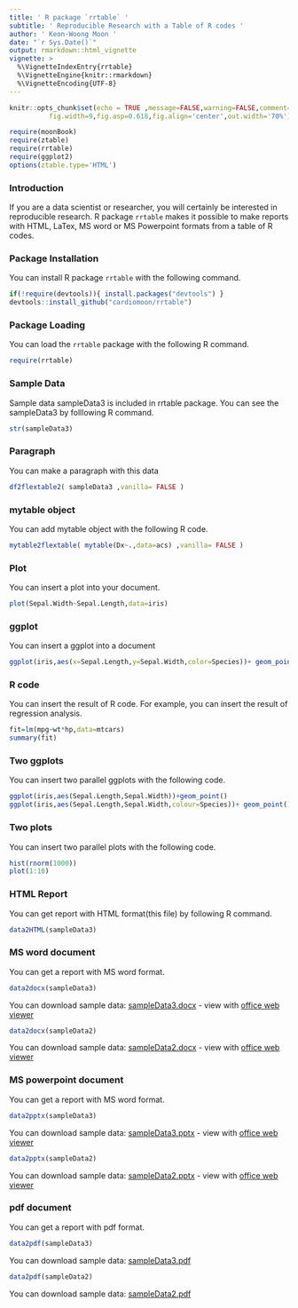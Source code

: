 ```yaml
---
title: ' R package `rrtable` '
subtitle: ' Reproducible Research with a Table of R codes '
author: ' Keon-Woong Moon '
date: "`r Sys.Date()`"
output: rmarkdown::html_vignette
vignette: >
  %\VignetteIndexEntry{rrtable}
  %\VignetteEngine{knitr::rmarkdown}
  %\VignetteEncoding{UTF-8}
---
```

```r
knitr::opts_chunk$set(echo = TRUE ,message=FALSE,warning=FALSE,comment=NA,
          fig.width=9,fig.asp=0.618,fig.align='center',out.width='70%')
```

```r
require(moonBook)
require(ztable)
require(rrtable)
require(ggplot2)
options(ztable.type='HTML')
```

### Introduction 

If you are a data scientist or researcher, you will certainly be interested in reproducible research. R package `rrtable` makes it possible to make reports with HTML, LaTex, MS word or MS Powerpoint formats from a table of R codes. 

 


### Package Installation 

You can install R package `rrtable` with the following command. 

```r
if(!require(devtools)){ install.packages("devtools") }
devtools::install_github("cardiomoon/rrtable") 
```



### Package Loading 

You can load the `rrtable` package with the following R command. 

```r
require(rrtable) 
```



### Sample Data 

Sample data sampleData3 is included in rrtable package. You can see the sampleData3 by folllowing R command. 

```r
str(sampleData3) 
```



### Paragraph 

You can make a paragraph with this data 

```r
df2flextable2( sampleData3 ,vanilla= FALSE )
```



### mytable object 

You can add mytable object with the following R code. 

```r
mytable2flextable( mytable(Dx~.,data=acs) ,vanilla= FALSE )
```



### Plot 

You can insert a plot into your document. 

```r
plot(Sepal.Width~Sepal.Length,data=iris) 
```



### ggplot 

You can insert a ggplot into a document 

```r
ggplot(iris,aes(x=Sepal.Length,y=Sepal.Width,color=Species))+ geom_point() 
```



### R code 

You can insert the result of R code. For example, you can insert the result of regression analysis. 

```r
fit=lm(mpg~wt*hp,data=mtcars)
summary(fit) 
```



### Two ggplots 

You can insert two parallel ggplots with the following code. 

```r
ggplot(iris,aes(Sepal.Length,Sepal.Width))+geom_point()
ggplot(iris,aes(Sepal.Length,Sepal.Width,colour=Species))+ geom_point()+guides(colour=FALSE) 
```



### Two plots 

You can insert two parallel plots with the following code. 

```r
hist(rnorm(1000))
plot(1:10) 
```



### HTML Report 

You can get report with HTML format(this file) by following R command. 

```r
data2HTML(sampleData3) 
```



### MS word document 

You can get a report with MS word format.
 

```r
data2docx(sampleData3) 
```



You can download sample data: [sampleData3.docx](https://github.com/cardiomoon/rrtable/raw/master/inst/doc_examples/sampleData3.docx) - view with [office web viewer](https://view.officeapps.live.com/op/view.aspx?src=https://github.com/cardiomoon/rrtable/raw/master/inst/doc_examples/sampleData3.docx) 

```r
data2docx(sampleData2) 
```



You can download sample data: [sampleData2.docx](https://github.com/cardiomoon/rrtable/raw/master/inst/doc_examples/sampleData2.docx) - view with [office web viewer](https://view.officeapps.live.com/op/view.aspx?src=https://github.com/cardiomoon/rrtable/raw/master/inst/doc_examples/sampleData2.docx) 



### MS powerpoint document 

You can get a report with MS word format. 

```r
data2pptx(sampleData3)  
```



You can download sample data: [sampleData3.pptx](https://github.com/cardiomoon/rrtable/raw/master/inst/doc_examples/sampleData3.pptx) - view with [office web viewer](https://view.officeapps.live.com/op/view.aspx?src=https://github.com/cardiomoon/rrtable/raw/master/inst/doc_examples/sampleData3.pptx) 

```r
data2pptx(sampleData2) 
```



You can download sample data: [sampleData2.pptx](https://github.com/cardiomoon/rrtable/raw/master/inst/doc_examples/sampleData2.pptx) - view with [office web viewer](https://view.officeapps.live.com/op/view.aspx?src=https://github.com/cardiomoon/rrtable/raw/master/inst/doc_examples/sampleData2.pptx) 



### pdf document 

You can get a report with pdf format.  

```r
data2pdf(sampleData3) 
```



You can download sample data: [sampleData3.pdf](https://github.com/cardiomoon/rrtable/raw/master/inst/doc_examples/sampleData3.pdf) 

```r
data2pdf(sampleData2)  
```



You can download sample data: [sampleData2.pdf](https://github.com/cardiomoon/rrtable/raw/master/inst/doc_examples/sampleData2.pdf) 
